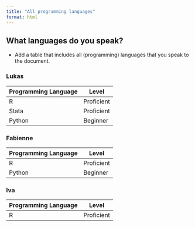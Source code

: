 ```yaml
---
title: "All programming languages"
format: html
---
```


## What languages do you speak?
- Add a table that includes all (programming) languages that you speak to the document.

### Lukas 
| Programming Language | Level |
| --- | --- |
| R | Proficient |
| Stata | Proficient |
| Python | Beginner|

### Fabienne
| Programming Language | Level |
| --- | --- |
| R | Proficient |
| Python | Beginner|

### Iva
| Programming Language | Level |
| --- | --- |
| R | Proficient |
